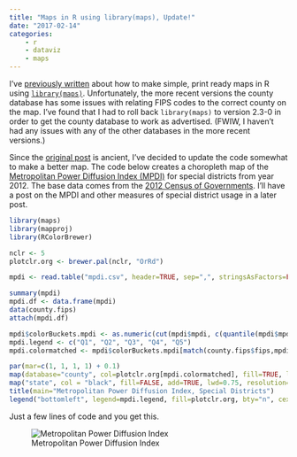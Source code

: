 ```yaml
---
title: "Maps in R using library(maps), Update!"
date: "2017-02-14"
categories:
    - r
    - dataviz
    - maps
---
```


I've [previously written](blog/archives/2013/07/11/maps-in-r-using-librarymaps/) about how to make simple, print ready maps in R using [`library(maps)`](https://cran.r-project.org/web/packages/maps/index.html). Unfortunately, the more recent versions the county database has some issues with relating FIPS codes to the correct county on the map. I've found that I had to roll back `library(maps)` to version 2.3-0 in order to get the county database to work as advertised. (FWIW, I haven't had any issues with any of the other databases in the more recent versions.)

Since the [original post](blog/archives/2013/07/11/maps-in-r-using-librarymaps/) is ancient, I've decided to update the code somewhat to make a better map. The code below creates a choropleth map of the [Metropolitan Power Diffusion Index (MPDI)](http://www.metrostudies.pitt.edu/Projects/Metropolitan-Power-Diffusion-Index) for special districts from year 2012. The base data comes from the [2012 Census of Governments](http://www.census.gov/govs/cog/). I'll have a post on the MPDI and other measures of special district usage in a later post.

```R
library(maps)
library(mapproj)
library(RColorBrewer)

nclr <- 5
plotclr.org <- brewer.pal(nclr, "OrRd")

mpdi <- read.table("mpdi.csv", header=TRUE, sep=",", stringsAsFactors=FALSE)

summary(mpdi)
mpdi.df <- data.frame(mpdi)
data(county.fips)
attach(mpdi.df)

mpdi$colorBuckets.mpdi <- as.numeric(cut(mpdi$mpdi, c(quantile(mpdi$mpdi, c(0.2,0.4,0.6,0.8,1)))))
mpdi.legend <- c("Q1", "Q2", "Q3", "Q4", "Q5")
mpdi.colormatched <- mpdi$colorBuckets.mpdi[match(county.fips$fips,mpdi$co_fips)]

par(mar=c(1, 1, 1, 1) + 0.1)
map(database="county", col=plotclr.org[mpdi.colormatched], fill=TRUE, lwd=0.1, resolution=0, projection="polyconic")
map("state", col = "black", fill=FALSE, add=TRUE, lwd=0.75, resolution=0, projection="polyconic")
title(main="Metropolitan Power Diffusion Index, Special Districts")
legend("bottomleft", legend=mpdi.legend, fill=plotclr.org, bty="n", cex=0.65)
```

Just a few lines of code and you get this.

::: {.column-page}
![Metropolitan Power Diffusion Index](../../files/img/mpdi.png){fig-align="center"}
:::

